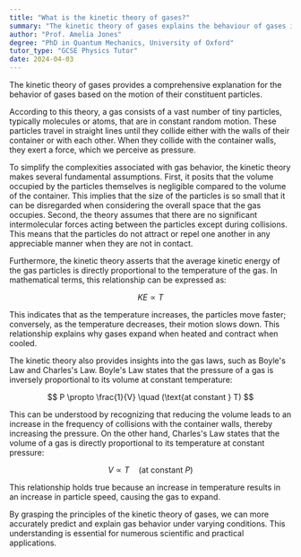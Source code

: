 ```yaml
---
title: "What is the kinetic theory of gases?"
summary: "The kinetic theory of gases explains the behaviour of gases in terms of the motion of their particles."
author: "Prof. Amelia Jones"
degree: "PhD in Quantum Mechanics, University of Oxford"
tutor_type: "GCSE Physics Tutor"
date: 2024-04-03
---
```


The kinetic theory of gases provides a comprehensive explanation for the behavior of gases based on the motion of their constituent particles.

According to this theory, a gas consists of a vast number of tiny particles, typically molecules or atoms, that are in constant random motion. These particles travel in straight lines until they collide either with the walls of their container or with each other. When they collide with the container walls, they exert a force, which we perceive as pressure.

To simplify the complexities associated with gas behavior, the kinetic theory makes several fundamental assumptions. First, it posits that the volume occupied by the particles themselves is negligible compared to the volume of the container. This implies that the size of the particles is so small that it can be disregarded when considering the overall space that the gas occupies. Second, the theory assumes that there are no significant intermolecular forces acting between the particles except during collisions. This means that the particles do not attract or repel one another in any appreciable manner when they are not in contact.

Furthermore, the kinetic theory asserts that the average kinetic energy of the gas particles is directly proportional to the temperature of the gas. In mathematical terms, this relationship can be expressed as:

$$
KE \propto T
$$

This indicates that as the temperature increases, the particles move faster; conversely, as the temperature decreases, their motion slows down. This relationship explains why gases expand when heated and contract when cooled.

The kinetic theory also provides insights into the gas laws, such as Boyle's Law and Charles's Law. Boyle's Law states that the pressure of a gas is inversely proportional to its volume at constant temperature:

$$
P \propto \frac{1}{V} \quad (\text{at constant } T)
$$

This can be understood by recognizing that reducing the volume leads to an increase in the frequency of collisions with the container walls, thereby increasing the pressure. On the other hand, Charles's Law states that the volume of a gas is directly proportional to its temperature at constant pressure:

$$
V \propto T \quad (\text{at constant } P)
$$

This relationship holds true because an increase in temperature results in an increase in particle speed, causing the gas to expand.

By grasping the principles of the kinetic theory of gases, we can more accurately predict and explain gas behavior under varying conditions. This understanding is essential for numerous scientific and practical applications.
    